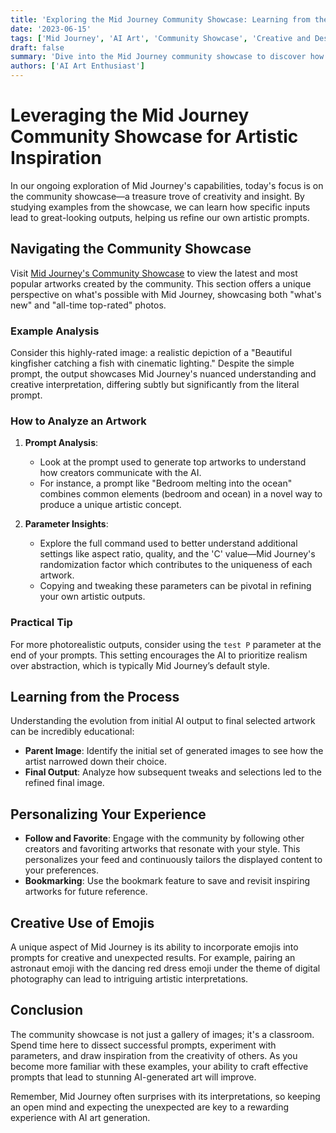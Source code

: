 ```yaml
---
title: 'Exploring the Mid Journey Community Showcase: Learning from the Best'
date: '2023-06-15'
tags: ['Mid Journey', 'AI Art', 'Community Showcase', 'Creative and Design']
draft: false
summary: 'Dive into the Mid Journey community showcase to discover how effective prompts create striking AI-generated artworks. This guide provides insights on analyzing top-rated projects to enhance your own creative prompts.'
authors: ['AI Art Enthusiast']
---
```


# Leveraging the Mid Journey Community Showcase for Artistic Inspiration

In our ongoing exploration of Mid Journey's capabilities, today's focus is on the community showcase—a treasure trove of creativity and insight. By studying examples from the showcase, we can learn how specific inputs lead to great-looking outputs, helping us refine our own artistic prompts.

## Navigating the Community Showcase

Visit [Mid Journey's Community Showcase](https://midjourney.com/showcase/recent/) to view the latest and most popular artworks created by the community. This section offers a unique perspective on what's possible with Mid Journey, showcasing both "what's new" and "all-time top-rated" photos.

### Example Analysis

Consider this highly-rated image: a realistic depiction of a "Beautiful kingfisher catching a fish with cinematic lighting." Despite the simple prompt, the output showcases Mid Journey's nuanced understanding and creative interpretation, differing subtly but significantly from the literal prompt.

### How to Analyze an Artwork

1. **Prompt Analysis**:
   - Look at the prompt used to generate top artworks to understand how creators communicate with the AI.
   - For instance, a prompt like "Bedroom melting into the ocean" combines common elements (bedroom and ocean) in a novel way to produce a unique artistic concept.

2. **Parameter Insights**:
   - Explore the full command used to better understand additional settings like aspect ratio, quality, and the 'C' value—Mid Journey's randomization factor which contributes to the uniqueness of each artwork.
   - Copying and tweaking these parameters can be pivotal in refining your own artistic outputs.

### Practical Tip

For more photorealistic outputs, consider using the `test P` parameter at the end of your prompts. This setting encourages the AI to prioritize realism over abstraction, which is typically Mid Journey’s default style.

## Learning from the Process

Understanding the evolution from initial AI output to final selected artwork can be incredibly educational:

- **Parent Image**: Identify the initial set of generated images to see how the artist narrowed down their choice.
- **Final Output**: Analyze how subsequent tweaks and selections led to the refined final image.

## Personalizing Your Experience

- **Follow and Favorite**: Engage with the community by following other creators and favoriting artworks that resonate with your style. This personalizes your feed and continuously tailors the displayed content to your preferences.
- **Bookmarking**: Use the bookmark feature to save and revisit inspiring artworks for future reference.

## Creative Use of Emojis

A unique aspect of Mid Journey is its ability to incorporate emojis into prompts for creative and unexpected results. For example, pairing an astronaut emoji with the dancing red dress emoji under the theme of digital photography can lead to intriguing artistic interpretations.

## Conclusion

The community showcase is not just a gallery of images; it's a classroom. Spend time here to dissect successful prompts, experiment with parameters, and draw inspiration from the creativity of others. As you become more familiar with these examples, your ability to craft effective prompts that lead to stunning AI-generated art will improve.

Remember, Mid Journey often surprises with its interpretations, so keeping an open mind and expecting the unexpected are key to a rewarding experience with AI art generation.
